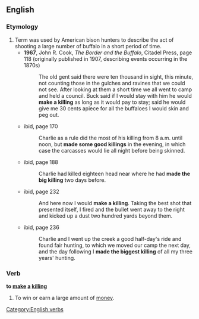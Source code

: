 ==English==

===Etymology===
# Term was used by American bison hunters to describe the act of shooting a large number of buffalo in a short period of time.
#* '''1967''', John R. Cook, ''The Border and the Buffalo'', Citadel Press, page 118 (originally published in 1907, describing events occurring in the 1870s)
#*: The old gent said there were ten thousand in sight, this minute, not counting those in the gulches and ravines that we could not see.  After looking at them a short time we all went to camp and held a council.  Buck said if I would stay with him he would '''make a killing''' as long as it would pay to stay; said he would give me 30 cents apiece for all the buffaloes I would skin and peg out.
#* ibid, page 170
#*: Charlie as a rule did the most of his killing from 8 a.m. until noon, but '''made some good killings''' in the evening, in which case the carcasses would lie all night before being skinned.
#* ibid, page 188
#*: Charlie had killed eighteen head near where he had '''made the big killing''' two days before.
#* ibid, page 232
#*: And here now I would '''make a killing'''.  Taking the best shot that presented itself, I fired and the bullet went away to the right and kicked up a dust two hundred yards beyond them.
#* ibid, page 236
#*: Charlie and I went up the creek a good half-day's ride and found fair hunting, to which we moved our camp the next day, and the day following I '''made the biggest killing''' of all my three years' hunting.

===Verb===
'''to [[make]] [[a]] [[killing]]'''

# {{idiom}} To win or earn a large amount of [[money]]. 

[[Category:English verbs]]